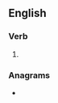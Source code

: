 ==English==

===Verb===
{{head|en|verb form}}

# {{present participle of|en|unlace|nocat=1}}

===Anagrams===
* {{anagrams|en|a=acgilnnu|launcing}}